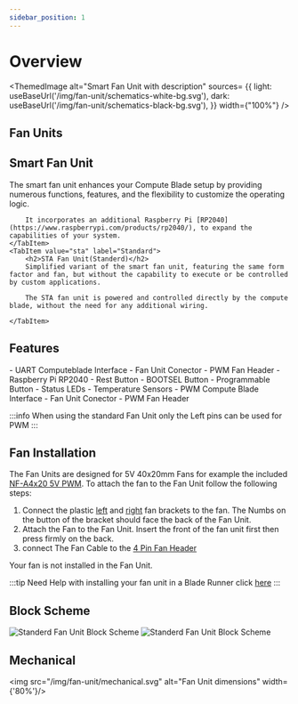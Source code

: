 ```yaml
---
sidebar_position: 1
---
```



# Overview

<ThemedImage
    alt="Smart Fan Unit with description"
    sources= {{
        light: useBaseUrl('/img/fan-unit/schematics-white-bg.svg'),
        dark: useBaseUrl('/img/fan-unit/schematics-black-bg.svg'),
    }}
    width={"100%"}
/>



## Fan Units

<Tabs groupId="fanunit" defaultValue="smart">
    <TabItem value="smart" label="Smart">
        <h2>Smart Fan Unit</h2>
        The smart fan unit enhances your Compute Blade setup by providing numerous functions, features, and the flexibility to customize the operating logic.

        It incorporates an additional Raspberry Pi [RP2040](https://www.raspberrypi.com/products/rp2040/), to expand the capabilities of your system.
    </TabItem>
    <TabItem value="sta" label="Standard">
        <h2>STA Fan Unit(Standerd)</h2>
        Simplified variant of the smart fan unit, featuring the same form factor and fan, but without the capability to execute or be controlled by custom applications.
        
        The STA fan unit is powered and controlled directly by the compute blade, without the need for any additional wiring.

    </TabItem>
</Tabs>

## Features
<Tabs groupId="fanunit" defaultValue="smart">
    <TabItem value="smart" label="Smart">
        - UART Computeblade Interface
        - Fan Unit Conector
        - PWM Fan Header
        - Raspberry Pi RP2040
        - Rest Button
        - BOOTSEL Button
        - Programmable Button
        - Status LEDs
        - Temperature Sensors
    </TabItem>
    <TabItem value="sta" label="Standard">
        - PWM Compute Blade Interface
        - Fan Unit Conector
        - PWM Fan Header
    </TabItem>
</Tabs>

:::info
    When using the standard Fan Unit only the Left pins can be used for PWM
:::

## Fan Installation

The Fan Units are designed for 5V 40x20mm Fans for example the included [NF-A4x20 5V PWM](https://noctua.at/en/products/fan/nf-a4x20-5v-pwm). To attach the fan to the Fan Unit follow the following steps:

1. Connect the plastic [left](https://github.com/uptime-industries/compute-blade/blob/main/fan-unit/fan-bracket/left.stl) and [right](https://github.com/uptime-industries/compute-blade/blob/main/fan-unit/fan-bracket/right.stl) fan brackets to the fan.
The Numbs on the button of the bracket should face the back of the Fan Unit.
2. Attach the Fan to the Fan Unit. Insert the front of the fan unit first then press firmly on the back.
3. connect The Fan Cable to the [4 Pin Fan Header](https://www.molex.com/en-us/products/part-detail/0470531000)

Your fan is not installed in the Fan Unit.

:::tip
    Need Help with installing your fan unit in a Blade Runner click [here](/blade/blade-runner/)
:::

## Block Scheme

<Tabs groupId="fanunit" defaultValue="smart">
    <TabItem value="smart" label="Smart">
        <img src="/img/fan-unit/smart-block.svg" alt="Standerd Fan Unit Block Scheme" width={'50%'}/>
    </TabItem>
    <TabItem value="sta" label="Standard">
        <img src="/img/fan-unit/sta-block.svg" alt="Standerd Fan Unit Block Scheme" width={'70%'}/>
    </TabItem>
</Tabs>

## Mechanical

<img src="/img/fan-unit/mechanical.svg" alt="Fan Unit dimensions" width={'80%'}/>


